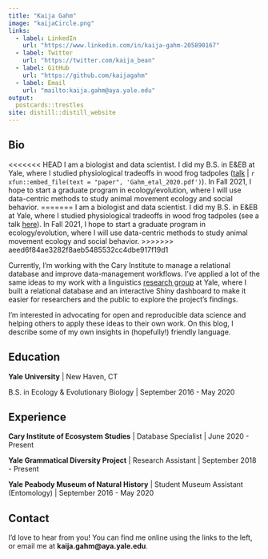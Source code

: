```yaml
---
title: "Kaija Gahm"
image: "kaijaCircle.png"
links:
  - label: LinkedIn
    url: "https://www.linkedin.com/in/kaija-gahm-205890167"
  - label: Twitter
    url: "https://twitter.com/kaija_bean"
  - label: GitHub
    url: "https://github.com/kaijagahm"
  - label: Email
    url: "mailto:kaija.gahm@aya.yale.edu"
output:
  postcards::trestles
site: distill::distill_website
---
```


## Bio

<<<<<<< HEAD
I am a biologist and data scientist. I did my B.S. in E&EB at Yale, where I studied physiological tradeoffs in wood frog tadpoles ([talk](https://drive.google.com/file/d/1S57rDgoKSm0I4ssGYlKlMgnDmXNs58aR/view?usp=sharing) | `r xfun::embed_file(text = "paper", 'Gahm_etal_2020.pdf')
`). In Fall 2021, I hope to start a graduate program in ecology/evolution, where I will use data-centric methods to study animal movement ecology and social behavior. 
=======
I am a biologist and data scientist. I did my B.S. in E&EB at Yale, where I studied physiological tradeoffs in wood frog tadpoles (see a talk [here](https://drive.google.com/file/d/1S57rDgoKSm0I4ssGYlKlMgnDmXNs58aR/view?usp=sharing)). In Fall 2021, I hope to start a graduate program in ecology/evolution, where I will use data-centric methods to study animal movement ecology and social behavior. 
>>>>>>> aeed6f84ae3282f8aeb5485532cc4dbe917f19d1

Currently, I'm working with the Cary Institute to manage a relational database and improve data-management workflows. I've applied a lot of the same ideas to my work with a linguistics [research group](https://ygdp.yale.edu) at Yale, where I built a relational database and an interactive Shiny dashboard to make it easier for researchers and the public to explore the project's findings. 

I'm interested in advocating for open and reproducible data science and helping others to apply these ideas to their own work. On this blog, I describe some of my own insights in (hopefully!) friendly language.

## Education

**Yale University** | New Haven, CT

B.S. in Ecology & Evolutionary Biology | September 2016 - May 2020

## Experience

**Cary Institute of Ecosystem Studies** | Database Specialist | June 2020 - Present

**Yale Grammatical Diversity Project** | Research Assistant | September 2018 - Present

**Yale Peabody Museum of Natural History** | Student Museum Assistant (Entomology) | September 2016 - May 2020

## Contact
I'd love to hear from you! You can find me online using the links to the left, or email me at **kaija.gahm\@aya.yale.edu**.